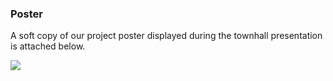 ### Poster

A soft copy of our project poster displayed during the townhall presentation is attached below.

![](_site/site_libs/images/POSTER.png)
